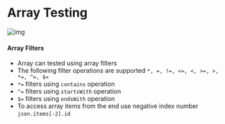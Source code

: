 # Array Testing

![img](/images/array-testing.png)

#### Array Filters
- Array can tested using array filters
- The following filter operations are supported `*, =, !=, <=, <, >=, >, *=, ^=, $=`
- `*=` filters using `contains` operation
- `^=` filters using `startsWith` operation
- `$=` filters using `endsWith` operation
- To access array items from the end use negative index number `json.items[-2].id`

